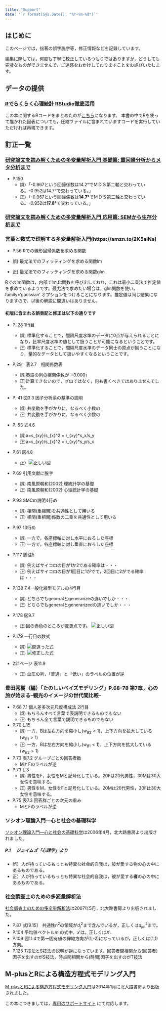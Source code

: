 ```yaml
---
title: "Support"
date: '`r format(Sys.Date(), "%Y-%m-%d")`'
---
```


## はじめに
このページでは，拙著の誤字脱字等，修正情報などを記録しています。

編集に際しては，何度も丁寧に校正しているつもりではありますが，どうしても完璧なものができませんで，ご迷惑をおかけしておりますことをお詫びいたします。

## データの提供

### [Rでらくらく心理統計 RStudio徹底活用](https://amzn.to/2FVsfgz)

この本に関するRコードをまとめたのが[こちら](support/RRstudio_kosugitti.zip)になります。
本書の中でRを使って描かれた図表についても，圧縮ファイルに含まれていますコードを実行していただければ再現できます。


## 訂正一覧


### [研究論文を読み解くための多変量解析入門 基礎篇: 重回帰分析からメタ分析まで](https://amzn.to/2HuFD9s)

+ P.150 
  + 誤）「-0.967という回帰係数は14.2°でＭＤＳ第二軸と交わっている。-0.952は14.7°で交わっている。」
  + 正）「-0.967という回帰係数は**14.7°**でＭＤＳ第二軸と交わっている。-0.952は**17.8°**で交わっている。」
  
### [研究論文を読み解くための多変量解析入門 応用篇: SEMから生存分析まで](https://amzn.to/2qru235)


### 言葉と数式で理解する多変量解析入門(https://amzn.to/2K5aiNa)

+ P.56 Rでの線形回帰係数を求める関数

 + 誤) 最尤法でのフィッティングを求める関数lm
 + 正) 最尤法でのフィッティングを求める関数glm


Rでのlm関数は，内部でlm.fit関数を呼び出しており，これは最小二乗法で推定値を求めているようです。最尤法で求めたい場合は，glm関数を使い，family='gaussian' オプションをつけることになります。推定値は同じ結果になりますので，以後の解説に間違いはありません。

#### 初版に含まれる誤表記と修正は以下の通りです

+ P. 28 1行目

  + 誤) 標準化することで，間隔尺度水準のデータに0点が与えられることになり，比率尺度水準の値として扱うことが可能になるということです。
  + 正) 標準化することで，間隔尺度水準のデータ同士の原点が揃うことになり，量的なデータとして扱いやすくなるということです。

+ P.29　表2.7　相関係数表

  + 誤)英語の列の相関係数が「0.000」
  + 正)計算できないので，ゼロではなく，何も書くべきではありませんでした。

+ P. 41 図3.3 因子分析系の基準の説明

  + 誤) 共変動を手がかりに，なるべく小数の
  + 正) 共変動を手がかりに，なるべく少数の
  
+ P. 53 式4.6

  + 誤)a=s_{xy}/s_{x}^2 = r_{xy}*s_x/s_y
  + 正)a=s_{xy}/s_{x}^2 = r_{xy}*s_y/s_x
  
  
+ P.61 図4.8

  + 正）![正しい図](support/bubun_kai.png)

+ P.69 引用文献に脱字

  + 誤) 南風原朝和(2002) 理統計学の基礎
  + 正) 南風原朝和(2002) 心理統計学の基礎

+ P.93 SMCの説明4行め

  + 誤) 相関(重相関)を共通性として用いる
  + 正) 相関(重相関)係数の二乗を共通性として用いる

+ P.97 13行め

  + 誤) 一方で，各座標軸に対し水平におろした座標
  + 正) 一方で，各座標軸に対し垂直におろした座標

+ P.117 脚注5

  + 誤) 例えばサイコロの目が1か2である確率は・・・
  + 正) 例えばサイコロの目が1回目に1がでて，2回目に2がでる確率は・・・
  
  
+ P.138 7.4一般化線型モデルの4行目

  + 誤) どちらでもgeneralとgenerarizeの違いでしか・・・
  + 正) どちらでもgeneralとgenerarizedの違いでしか・・・

+ P.178 図9.7

  + 正)図の赤色のところが変更点です。
  ![正しい図](p178figure9_7.png)

+ P.179 一行目の数式

  + 誤) ![間違った式](support/eq_wrong.png)
  + 正) ![修正した式](support/eq_correct.png)


+ 221ページ 表11.9

  + 正) 血圧の列，「普通」と「低い」のラベルの位置が逆

### 豊田秀樹（編）「たのしいベイズモデリング」P.68--78 第7章，心の旅が始まる--観光のイメージの世代間比較--

+ P.68 7.1 個人差多次元尺度構成法 2行目
  + 誤) もちろんすべて言葉で表説明できるものでもない
  + 正) もちろん全て言葉で説明できるものでもない

+ P.70 L.15 
  + 誤) 一方，Bは左右方向を縮小し($w_{B2}<1$)，上下方向を拡大している($w_{B1}>1$)
  + 正) 一方，Bは左右方向を縮小し($w_{B1}<1$)，上下方向を拡大している($w_{B2}>1$)

+ P.73 表7.2 グループごとの回答者数
  + MとFのラベルが逆

+ P.73 L.3
  + 誤) 男性をF，女性をMと記号化している。20Fは20代男性，30Mは30大女性を意味する。
  + 正) 男性をM，女性をFと記号化している。20Mは20代男性，30Fは30大女性を意味する。

+ P.75 表7.3 回答群ごとの次元の重み
  + MとFのラベルが逆



### ソシオン理論入門―心と社会の基礎科学

[ソシオン理論入門―心と社会の基礎科学](https://amzn.to/2qseZqF)は2006年4月，北大路書房より出版されました。

##### P.1 　ジェイムズ「心理学」より

+ 誤）人が持っているもっとも特異な社会的自我は，彼が愛する物の心の中にあるものである。
+ 正）人が持っているもっとも特異な社会的自我は，彼が愛する<strong>者</strong>の心の中にあるものである。

### 社会調査士のための多変量解析法

[社会調査士のための多変量解析法](https://amzn.to/2HmpN39)は2007年5月，北大路書房より出版されました。

+ P.87 式[9.15]　共通性$h^2$の領域が$d_j^2$まで含んでいるが，正しくは$a_{jm}^2$まで。
+ P.104 平均値ベクトル$m$ の式中，$x'$は，正しくは$X'$.
+ P.109 図11.4で第一固有値の伸縮方向が(1,-2)になっているが，正しくは(1,1)方向。
+ P.125 T技法とS技法の説明が逆になっています。回答者間相関から(回答者)因子を出すのがS技法，時点間相関から(時間)因子を出すのがT技法


## M-plusとRによる構造方程式モデリング入門

[M-plusとRによる構造方程式モデリング入門](https://amzn.to/2HvoDQx)は2014年1月に北大路書房より出版されました。

この本につきましては，[専用のサポートサイト](https://sites.google.com/site/mplusandr/) にて対応します。

